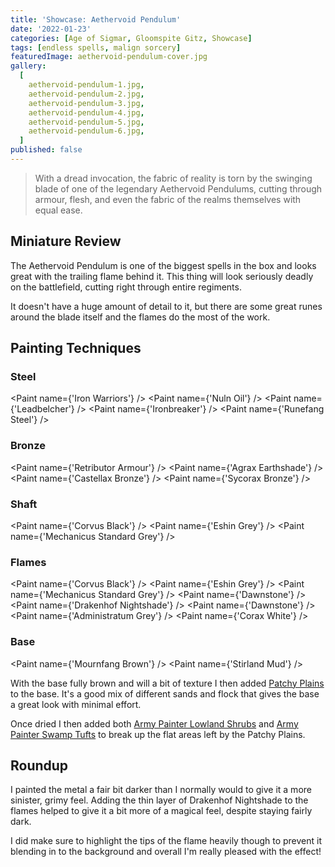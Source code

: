 ```yaml
---
title: 'Showcase: Aethervoid Pendulum'
date: '2022-01-23'
categories: [Age of Sigmar, Gloomspite Gitz, Showcase]
tags: [endless spells, malign sorcery]
featuredImage: aethervoid-pendulum-cover.jpg
gallery:
  [
    aethervoid-pendulum-1.jpg,
    aethervoid-pendulum-2.jpg,
    aethervoid-pendulum-3.jpg,
    aethervoid-pendulum-4.jpg,
    aethervoid-pendulum-5.jpg,
    aethervoid-pendulum-6.jpg,
  ]
published: false
---
```


> With a dread invocation, the fabric of reality is torn by the swinging blade of one of the legendary Aethervoid
> Pendulums, cutting through armour, flesh, and even the fabric of the realms themselves with equal ease.

## Miniature Review

The Aethervoid Pendulum is one of the biggest spells in the box and looks great with the trailing flame behind it. This
thing will look seriously deadly on the battlefield, cutting right through entire regiments.

It doesn't have a huge amount of detail to it, but there are some great runes around the blade itself and the flames
do the most of the work.

## Painting Techniques

### Steel
<Paint name={'Iron Warriors'} />
<Paint name={'Nuln Oil'} />
<Paint name={'Leadbelcher'} />
<Paint name={'Ironbreaker'} />
<Paint name={'Runefang Steel'} />

### Bronze
<Paint name={'Retributor Armour'} />
<Paint name={'Agrax Earthshade'} />
<Paint name={'Castellax Bronze'} />
<Paint name={'Sycorax Bronze'} />

### Shaft
<Paint name={'Corvus Black'} />
<Paint name={'Eshin Grey'} />
<Paint name={'Mechanicus Standard Grey'} />

### Flames
<Paint name={'Corvus Black'} />
<Paint name={'Eshin Grey'} />
<Paint name={'Mechanicus Standard Grey'} />
<Paint name={'Dawnstone'} />
<Paint name={'Drakenhof Nightshade'} />
<Paint name={'Dawnstone'} />
<Paint name={'Administratum Grey'} />
<Paint name={'Corax White'} />

### Base
<Paint name={'Mournfang Brown'} />
<Paint name={'Stirland Mud'} />

With the base fully brown and will a bit of texture I then added
[Patchy Plains](https://www.geekgamingscenics.com/collections/base-ready-range/products/lukes-aps-base-ready-patchy-plains)
to the base. It's a good mix of different sands and flock that gives the base a great look with minimal effort.

Once dried I then added both [Army Painter Lowland Shrubs](https://www.amazon.co.uk/gp/product/B086MBW9R9) and
[Army Painter Swamp Tufts](https://www.amazon.co.uk/gp/product/B07R8GZQYR) to break up the flat areas left by the
Patchy Plains.

## Roundup

I painted the metal a fair bit darker than I normally would to give it a more sinister, grimy feel. Adding the thin
layer of Drakenhof Nightshade to the flames helped to give it a bit more of a magical feel, despite staying fairly dark.

I did make sure to highlight the tips of the flame heavily though to prevent it blending in to the background and
overall I'm really pleased with the effect!
